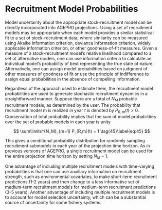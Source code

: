 
# Recruitment Model Probabilities {.unnumbered}

Model uncertainty about the appropriate stock-recruitment model can be directly incorporated into AGEPRO projections. Using a set of recruitment models may be appropriate when each model provides a similar statistical fit to a set of stock-recruitment data, where similarity can be measured using Akaike information criterion, deviance information criterion, widely applicable information criterion, or other goodness-of-fit measures. Given a measure of a stock-recruitment model’s relative likelihood compared to a set of alternative models, one can use information criteria to calculate an individual model’s probability of best representing the true state of nature. Alternatively, one can assign model probabilities based on judgment of other measures of goodness of fit or use the principle of indifference to assign equal probabilities in the absence of compelling information.

Regardless of the approach used to estimate them, the recruitment model probabilities are used to generate stochastic recruitment dynamics in a straightforward manner. Suppose there are a total of $N_M$ probable recruitment models, as determined by the user. The probability that recruitment model m is realized in year $t$ is denoted by $P_{R,m}(t) > 0$. Conservation of total probability implies that the sum of model probabilities over the set of probable models in each year is unity

$$
\sum\limits^{N_M}_{m=1} P_{R,m}(t) = 1 \tag{45}\label{eq:45}
$$

This gives a conditional probability distribution for randomly sampling recruitment submodels in each year of the projection time horizon. As in previous versions of AGEPRO, a single recruitment model can be used for the entire projection time horizon by setting $N_M - 1$.

One advantage of including multiple recruitment models with time-varying probabilities is that one can use auxiliary information on recruitment strength, such as environmental covariates, to make short-term recruitment predictions (1-2 years) and then change to a less informative set of medium-term recruitment models for medium-term recruitment predictions (3-5 years). Another advantage of including multiple recruitment models is to account for model selection uncertainty, which can be a substantial source of uncertainty for some fishery systems.
